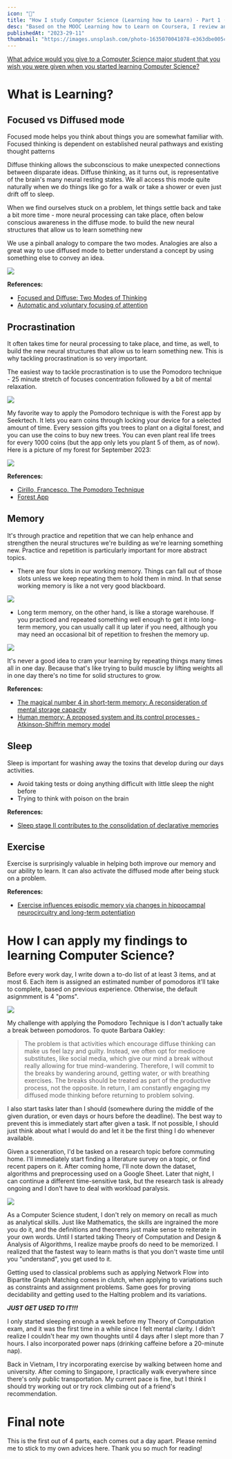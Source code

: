 ```yaml
---
icon: "💭"
title: "How I study Computer Science (Learning how to Learn) - Part 1 (What is Learning?)"
desc: "Based on the MOOC Learning how to Learn on Coursera, I review and explore how the brain receives, stores and retrieve information based on cognitive psychology research."
publishedAt: "2023-29-11"
thumbnail: "https://images.unsplash.com/photo-1635070041078-e363dbe005cb"
---
```

[What advice would you give to a Computer Science major student that you wish you were given when you started learning Computer Science?](https://www.quora.com/What-advice-would-you-give-to-a-Computer-Science-major-student-that-you-wish-you-were-given-when-you-started-learning-Computer-Science/answer/Nikhil-Garg?ch=10&oid=1292239&share=b26792fb&srid=htUgsc&target_type=answer)

# What is Learning?
## Focused vs Diffused mode
Focused mode helps you think about things you are somewhat familiar with. Focused thinking is dependent on established neural pathways and existing thought patterns
    
Diffuse thinking allows the subconscious to make unexpected connections between disparate ideas. Diffuse thinking, as it turns out, is representative of the brain's many neural resting states. We all access this mode quite naturally when we do things like go for a walk or take a shower or even just drift off to sleep. 

When we find ourselves stuck on a problem, let things settle back and take a bit more time - more neural processing can take place, often below conscious awareness in the diffuse mode. to build the new neural structures that allow us to learn something new

We use a pinball analogy to compare the two modes. Analogies are also a great way to use diffused mode to better understand a concept by using something else to convey an idea.

![](https://learningdriven.fun/assets/images/focused_diffused.png)

**References:**
* [Focused and Diffuse: Two Modes of Thinking](https://fs.blog/focused-diffuse-thinking/)
* [Automatic and voluntary focusing of attention](https://www.researchgate.net/profile/Carlo-Umilta/publication/12326284_Automatic_and_voluntary_focusing_of_attention/links/0deec524a96bbe7f6e000000/Automatic-and-voluntary-focusing-of-attention.pdf)

## Procrastination
It often takes time for neural processing to take place, and time, as well, to build the new neural structures that allow us to learn something new. This is why tackling procrastination is so very important. 

The easiest way to tackle procrastination is to use the Pomodoro technique - 25 minute stretch of focuses concentration followed by a bit of mental relaxation.

![](https://images.prismic.io/sketchplanations/62e61034-b66a-4ede-a5db-a5cbc39d55e7_SP+587+-+The+Pomodoro+technique.jpg?auto=compress,format)

My favorite way to apply the Pomodoro technique is with the Forest app by Seekrtech. It lets you earn coins through locking your device for a selected amount of time. Every session gifts you trees to plant on a digital forest, and you can use the coins to buy new trees. You can even plant real life trees for every 1000 coins (but the app only lets you plant 5 of them, as of now). Here is a picture of my forest for September 2023:

![](https://imgur.com/sH0uRYF.png)

**References:**
* [Cirillo, Francesco. The Pomodoro Technique](https://francescocirillo.com/products/the-pomodoro-technique)
* [Forest App](https://www.forestapp.cc/)

## Memory
It's through practice and repetition that we can help enhance and strengthen the neural structures we're building as we're learning something new. Practice and repetition is particularly important for more abstract topics. 
* There are four slots in our working memory. Things can fall out of those slots unless we keep repeating them to hold them in mind. In that sense working memory is like a not very good blackboard. 

![](https://imgur.com/NUpLovz.png)

* Long term memory, on the other hand, is like a storage warehouse. If you practiced and repeated something well enough to get it into long-term memory, you can usually call it up later if you need, although you may need an occasional bit of repetition to freshen the memory up. 

![](https://images.unsplash.com/photo-1587293852726-70cdb56c2866)

It's never a good idea to cram your learning by repeating things many times all in one day. Because that's like trying to build muscle by lifting weights all in one day there's no time for solid structures to grow.

**References:**
* [The magical number 4 in short-term memory: A reconsideration of mental storage capacity](https://www.cambridge.org/core/journals/behavioral-and-brain-sciences/article/magical-number-4-in-shortterm-memory-a-reconsideration-of-mental-storage-capacity/44023F1147D4A1D44BDC0AD226838496)
* [Human memory: A proposed system and its control processes - Atkinson-Shiffrin memory model](https://doi.org/10.1016%2Fs0079-7421%2808%2960422-3)

## Sleep
Sleep is important for washing away the toxins that develop during our days activities. 
* Avoid taking tests or doing anything difficult with little sleep the night before
* Trying to think with poison on the brain

**References:**
* [Sleep stage II contributes to the consolidation of declarative memories](https://doi.org/10.1016/j.neuropsychologia.2012.06.008)

## Exercise
Exercise is surprisingly valuable in helping both improve our memory and our ability to learn. It can also activate the diffused mode after being stuck on a problem.

**References:**
* [Exercise influences episodic memory via changes in hippocampal neurocircuitry and long-term potentiation](https://doi.org/10.1111/ejn.14728)

# How I can apply my findings to learning Computer Science?
Before every work day, I write down a to-do list of at least 3 items, and at most 6. Each item is assigned an estimated number of pomodoros it'll take to complete, based on previous experience. Otherwise, the default asignmment is 4 "poms".

![](https://imgur.com/Vw4tWFY.png)

My challenge with applying the Pomodoro Technique is I don't actually take a break between pomodoros. To quote Barbara Oakley:
> The problem is that activities which encourage diffuse thinking can make us feel lazy and guilty. Instead, we often opt for mediocre substitutes, like social media, which give our mind a break without really allowing for true mind-wandering.
Therefore, I will commit to the breaks by wandering around, getting water, or with breathing exercises. The breaks should be treated as part of the productive process, not the opposite. In return, I am constantly engaging my diffused mode thinking before returning to problem solving.

I also start tasks later than I should (somewhere during the middle of the given duration, or even days or hours before the deadline). The best way to prevent this is immediately start after given a task. If not possible, I should just think about what I would do and let it be the first thing I do whenever available. 

Given a sceneration, I'd be tasked on a research topic before commuting home. I'll immediately start finding a literature survey on a topic, or find recent papers on it. After coming home, I'll note down the dataset, algorithms and preprocessing used on a Google Sheet. Later that night, I can continue a different time-sensitive task, but the research task is already ongoing and I don't have to deal with workload paralysis.

![](https://imgur.com/zEJn4l2.png)

As a Computer Science student, I don't rely on memory on recall as much as analytical skills. Just like Mathematics, the skills are ingrained the more you do it, and the definitions and theorems just make sense to reiterate in your own words. Until I started taking Theory of Computation and Design & Analysis of Algorithms, I realize maybe proofs do need to be memorized. I realized that the fastest way to learn maths is that you don't waste time until you "understand", you get used to it. 

Getting used to classical problems such as applying Network Flow into Bipartite Graph Matching comes in clutch, when applying to variations such as constraints and assignment problems. Same goes for proving decidability and getting used to the Halting problem and its variations. 

***JUST GET USED TO IT!!!***

I only started sleeping enough a week before my Theory of Computation exam, and it was the first time in a while since I felt mental clarity. I didn't realize I couldn't hear my own thoughts until 4 days after I slept more than 7 hours. I also incorporated power naps (drinking caffeine before a 20-minute nap).

Back in Vietnam, I try incorporating exercise by walking between home and university. After coming to Singapore, I practically walk everywhere since there's only public transportation. My current pace is fine, but I think I should try working out or try rock climbing out of a friend's recommendation.

# Final note
This is the first out of 4 parts, each comes out a day apart. Please remind me to stick to my own advices here. Thank you so much for reading!